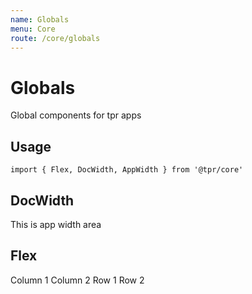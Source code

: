 ```yaml
---
name: Globals
menu: Core
route: /core/globals
---
```



# Globals

Global components for tpr apps

## Usage

```
import { Flex, DocWidth, AppWidth } from '@tpr/core'
```

## DocWidth

<Playground>
	<DocWidth justifyContent="center" bg="#eeeeee">
		<AppWidth>
			<Flex border="2px dashed black">This is app width area</Flex>
		</AppWidth>
	</DocWidth>
</Playground>

## Flex

<Playground>
	<Flex flexDirection="column">
		<Flex
			border="1px dashed"
			borderColor="primary.300"
			padding={7}
			justifyContent="center"
		>
			Column 1
		</Flex>
		<Flex
			border="1px dashed"
			justifyContent="flex-end"
			borderColor="primary.300"
			padding={1}
		>
			Column 2
		</Flex>
	</Flex>
	<Flex flexDirection="row">
		<Flex
			flex="1 1 auto"
			border="1px dashed"
			borderColor="warning.300"
			padding={1}
		>
			Row 1
		</Flex>
		<Flex
			flex="1 1 auto"
			border="1px dashed"
			borderColor="danger.300"
			padding={1}
		>
			Row 2
		</Flex>
	</Flex>
</Playground>
